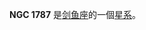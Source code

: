 {{NGCInfoBox|NGCID=NGC 1787|發現者=約翰·弗里德里希·威廉·赫歇爾|發現日期=1837年12月25日|其他編號=ESO 85-SC31|曆元=J2000.0|赤經=5時0分2秒
|赤緯=-65°47'42"|星座=剑鱼座|星體=星系|星等=10.9|表面亮度=|藍等=}}

'''NGC 1787''' 是[[剑鱼座|剑鱼座]]的一個[[星系|星系]]。

{{NGCReference|1787}}
{{Catalogs|NGC=1787}}